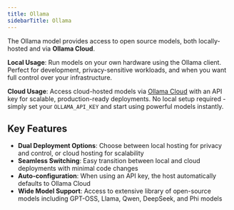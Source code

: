 ```yaml
---
title: Ollama
sidebarTitle: Ollama
---
```


The Ollama model provides access to open source models, both locally-hosted and via **Ollama Cloud**.

**Local Usage**: Run models on your own hardware using the Ollama client. Perfect for development, privacy-sensitive workloads, and when you want full control over your infrastructure.

**Cloud Usage**: Access cloud-hosted models via [Ollama Cloud](https://ollama.com) with an API key for scalable, production-ready deployments. No local setup required - simply set your `OLLAMA_API_KEY` and start using powerful models instantly.

## Key Features

- **Dual Deployment Options**: Choose between local hosting for privacy and control, or cloud hosting for scalability
- **Seamless Switching**: Easy transition between local and cloud deployments with minimal code changes
- **Auto-configuration**: When using an API key, the host automatically defaults to Ollama Cloud
- **Wide Model Support**: Access to extensive library of open-source models including GPT-OSS, Llama, Qwen, DeepSeek, and Phi models

<Snippet file="model-ollama-params.mdx" />